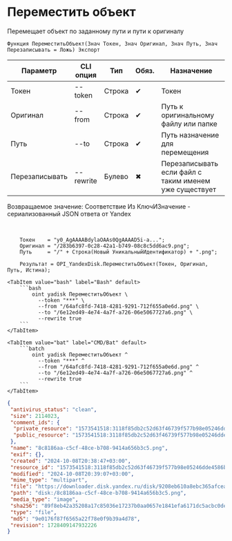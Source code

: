 ﻿---
sidebar_position: 9
---


# Переместить объект
 Перемещает объект по заданному пути и пути к оригиналу



`Функция ПереместитьОбъект(Знач Токен, Знач Оригинал, Знач Путь, Знач Перезаписывать = Ложь) Экспорт`

  | Параметр | CLI опция | Тип | Обяз. | Назначение |
  |-|-|-|-|-|
  | Токен | --token | Строка | &#x2714; | Токен |
  | Оригинал | --from | Строка | &#x2714; | Путь к оригинальному файлу или папке |
  | Путь | --to | Строка | &#x2714; | Путь назначение для перемещения |
  | Перезаписывать | --rewrite | Булево | &#x2716; | Перезаписывать если файл с таким именем уже существует |

  
  Возвращаемое значение:   Соответствие Из КлючИЗначение - сериализованный JSON ответа от Yandex

<br/>




```bsl title="Пример использования для 1С:Предприятие/OneScript"
    Токен    = "y0_AgAAAABdylaOAAs0QgAAAAD5i-a...";
    Оригинал = "/283b6397-0c28-42a1-b749-08c8c5dd6ac9.png";
    Путь     = "/" + Строка(Новый УникальныйИдентификатор) + ".png";

    Результат = OPI_YandexDisk.ПереместитьОбъект(Токен, Оригинал, Путь, Истина);
```
    

 <Tabs>
  
    <TabItem value="bash" label="Bash" default>
        ```bash
            oint yadisk ПереместитьОбъект \
              --token "***" \
              --from "/64afc8fd-7418-4281-9291-712f655a0e6d.png" \
              --to "/6e12ed49-4e74-4a7f-a726-06e5067727a6.png" \
              --rewrite true
        ```
    </TabItem>
  
    <TabItem value="bat" label="CMD/Bat" default>
        ```batch
            oint yadisk ПереместитьОбъект ^
              --token "***" ^
              --from "/64afc8fd-7418-4281-9291-712f655a0e6d.png" ^
              --to "/6e12ed49-4e74-4a7f-a726-06e5067727a6.png" ^
              --rewrite true
        ```
    </TabItem>
</Tabs>


```json title="Результат"
{
 "antivirus_status": "clean",
 "size": 2114023,
 "comment_ids": {
  "private_resource": "1573541518:3118f85db2c52d63f46739f577b98e05246dde4586b4ab1cc0e24dd78d620f05",
  "public_resource": "1573541518:3118f85db2c52d63f46739f577b98e05246dde4586b4ab1cc0e24dd78d620f05"
 },
 "name": "8c8186aa-c5cf-48ce-b708-9414a656b3c5.png",
 "exif": {},
 "created": "2024-10-08T20:38:47+03:00",
 "resource_id": "1573541518:3118f85db2c52d63f46739f577b98e05246dde4586b4ab1cc0e24dd78d620f05",
 "modified": "2024-10-08T20:39:07+03:00",
 "mime_type": "multipart",
 "file": "https://downloader.disk.yandex.ru/disk/9208eb610a8ebc365afcea9f3804f32bc9f0ee3ca14862dae8921832b46aaa15/6705a67c/gwThwhLBKYvLhQCNnqAHirWAoEC4dKsPFFzSTeWuFK5ceIUkIDC7fKzI6e0Ic1rFWZAX7ZAMHvmKl9PvgqcSEQ%3D%3D?uid=1573541518&filename=8c8186aa-c5cf-48ce-b708-9414a656b3c5.png&disposition=attachment&hash=&limit=0&content_type=multipart&owner_uid=1573541518&fsize=2114023&hid=03d7263840468e281bd0b238a26e7d0d&media_type=image&tknv=v2&etag=9e0176f87f6565a22f78e0f9b39a4d78",
 "path": "disk:/8c8186aa-c5cf-48ce-b708-9414a656b3c5.png",
 "media_type": "image",
 "sha256": "89f8eb42a35208a17c85036e17237b0aa0657e1841efa6171dc5acbc0dea9e18",
 "type": "file",
 "md5": "9e0176f87f6565a22f78e0f9b39a4d78",
 "revision": 1728409147932226
}
```
